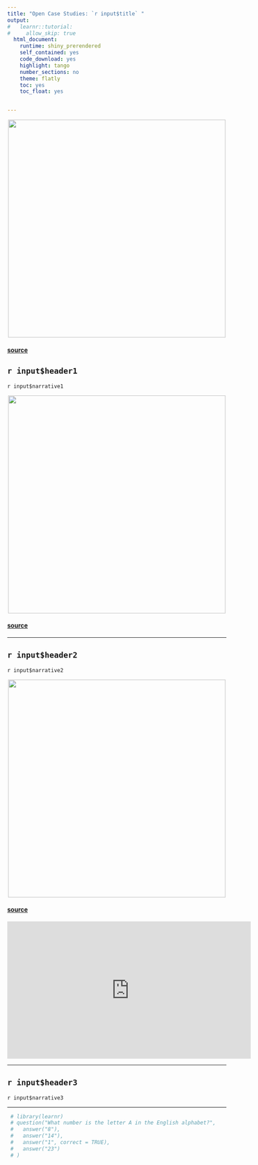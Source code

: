 ```yaml
---
title: "Open Case Studies: `r input$title` "
output:
#   learnr::tutorial:
#     allow_skip: true
  html_document:
    runtime: shiny_prerendered
    self_contained: yes
    code_download: yes
    highlight: tango
    number_sections: no
    theme: flatly
    toc: yes
    toc_float: yes


---
```




<style>
#TOC {
  background: url("`r input$logo`");
  background-size: contain;
  padding-top: 240px !important;
  background-repeat: no-repeat;
  }
</style>

<p align="center">
  <img width="500" src="`r input$mainimage`">
</p>

#### [source](`r input$mainimage`)

## `r input$header1`


`r input$narrative1`


<p align="center">
  <img width="500" src="`r input$image1`">
</p>

#### [source](`r input$image1`)


***

## `r input$header2`

`r input$narrative2`

<p align="center">
  <img width="500" src="`r input$image2`">
</p>

#### [source](`r input$image2`)

<p align="center"><iframe width="560" height="315" src="https://www.youtube.com/embed/`r input$video`" frameborder="0" allowfullscreen></iframe> </p>

***

## `r input$header3`

`r input$narrative3`

<!-- <p align="center"> -->
<!--   <img width="500" src="`r input$image3`"> -->
<!-- </p> -->

<!-- #### source: `r input$image3` -->

***


```r
 # library(learnr)
 # question("What number is the letter A in the English alphabet?",
 #   answer("8"),
 #   answer("14"),
 #   answer("1", correct = TRUE),
 #   answer("23")
 # )
```
